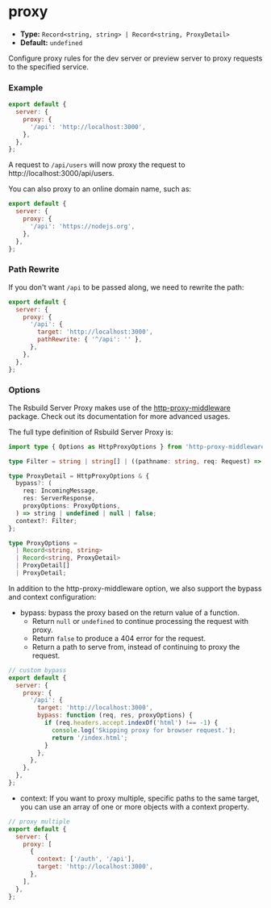 # proxy

- **Type:** `Record<string, string> | Record<string, ProxyDetail>`
- **Default:** `undefined`

Configure proxy rules for the dev server or preview server to proxy requests to the specified service.

### Example

```js
export default {
  server: {
    proxy: {
      '/api': 'http://localhost:3000',
    },
  },
};
```

A request to `/api/users` will now proxy the request to http://localhost:3000/api/users.

You can also proxy to an online domain name, such as:

```js
export default {
  server: {
    proxy: {
      '/api': 'https://nodejs.org',
    },
  },
};
```

### Path Rewrite

If you don't want `/api` to be passed along, we need to rewrite the path:

```js
export default {
  server: {
    proxy: {
      '/api': {
        target: 'http://localhost:3000',
        pathRewrite: { '^/api': '' },
      },
    },
  },
};
```

### Options

The Rsbuild Server Proxy makes use of the [http-proxy-middleware](https://github.com/chimurai/http-proxy-middleware/tree/2.x) package. Check out its documentation for more advanced usages.

The full type definition of Rsbuild Server Proxy is:

```ts
import type { Options as HttpProxyOptions } from 'http-proxy-middleware';

type Filter = string | string[] | ((pathname: string, req: Request) => boolean);

type ProxyDetail = HttpProxyOptions & {
  bypass?: (
    req: IncomingMessage,
    res: ServerResponse,
    proxyOptions: ProxyOptions,
  ) => string | undefined | null | false;
  context?: Filter;
};

type ProxyOptions =
  | Record<string, string>
  | Record<string, ProxyDetail>
  | ProxyDetail[]
  | ProxyDetail;
```

In addition to the http-proxy-middleware option, we also support the bypass and context configuration:

- bypass: bypass the proxy based on the return value of a function.
  - Return `null` or `undefined` to continue processing the request with proxy.
  - Return `false` to produce a 404 error for the request.
  - Return a path to serve from, instead of continuing to proxy the request.

```js
// custom bypass
export default {
  server: {
    proxy: {
      '/api': {
        target: 'http://localhost:3000',
        bypass: function (req, res, proxyOptions) {
          if (req.headers.accept.indexOf('html') !== -1) {
            console.log('Skipping proxy for browser request.');
            return '/index.html';
          }
        },
      },
    },
  },
};
```

- context: If you want to proxy multiple, specific paths to the same target, you can use an array of one or more objects with a context property.

```js
// proxy multiple
export default {
  server: {
    proxy: [
      {
        context: ['/auth', '/api'],
        target: 'http://localhost:3000',
      },
    ],
  },
};
```
